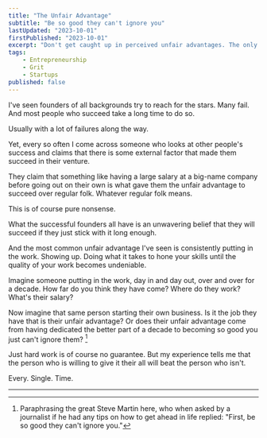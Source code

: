 ```yaml
---
title: "The Unfair Advantage"
subtitle: "Be so good they can't ignore you"
lastUpdated: "2023-10-01"
firstPublished: "2023-10-01"
excerpt: "Don't get caught up in perceived unfair advantages. The only thing that really matters is doing quality work."
tags:
    - Entrepreneurship
    - Grit
    - Startups
published: false
---
```


I've seen founders of all backgrounds try to reach for the stars. Many fail. And most people who succeed take a long time to do so. 

Usually with a lot of failures along the way. 

Yet, every so often I come across someone who looks at other people's success and claims that there is some external factor that made them succeed in their venture. 

They claim that something like having a large salary at a big-name company before going out on their own is what gave them the unfair advantage to succeed over regular folk. Whatever regular folk means.

This is of course pure nonsense.

What the successful founders all have is an unwavering belief that they will succeed if they just stick with it long enough.

And the most common unfair advantage I've seen is consistently putting in the work. Showing up. Doing what it takes to hone your skills until the quality of your work becomes undeniable.

Imagine someone putting in the work, day in and day out, over and over for a decade. How far do you think they have come? Where do they work? What's their salary?

Now imagine that same person starting their own business. Is it the job they have that is their unfair advantage? Or does their unfair advantage come from having dedicated the better part of a decade to becoming so good you just can't ignore them? [^1]

Just hard work is of course no guarantee. But my experience tells me that the person who is willing to give it their all will beat the person who isn't.

Every. Single. Time.

---

[^1]: Paraphrasing the great Steve Martin here, who when asked by a journalist if he had any tips on how to get ahead in life replied: "First, be so good they can't ignore you."